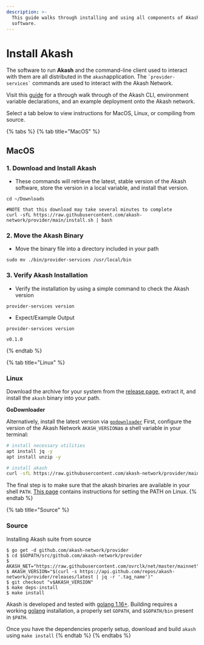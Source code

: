 ```yaml
---
description: >-
  This guide walks through installing and using all components of Akash
  software.
---
```


# Install Akash

The software to run **Akash** and the command-line client used to interact with them are all distributed in the `akash`application. The `` `provider-services` `` commands are used to interact with the Akash Network.

Visit this [guide](detailed-steps/) for a through walk through of the Akash CLI, environment variable declarations, and an example deployment onto the Akash network.

Select a tab below to view instructions for MacOS, Linux, or compiling from source.

{% tabs %}
{% tab title="MacOS" %}
## MacOS

### 1. Download and Install Akash

* These commands will retrieve the latest, stable version of the Akash software, store the version in a local variable, and install that version.

```
cd ~/Downloads

#NOTE that this download may take several minutes to complete
curl -sfL https://raw.githubusercontent.com/akash-network/provider/main/install.sh | bash
```

### 2. Move the Akash Binary

* Move the binary file into a directory included in your path

```
sudo mv ./bin/provider-services /usr/local/bin
```

### 3. Verify Akash Installation

* Verify the installation by using a simple command to check the Akash version

```
provider-services version
```

* Expect/Example Output

```
provider-services version

v0.1.0
```
{% endtab %}

{% tab title="Linux" %}
### Linux

Download the archive for your system from the [release page](https://github.com/ovrclk/akash/releases), extract it, and install the `akash` binary into your path.

**GoDownloader**

Alternatively, install the latest version via [`godownloader`](https://github.com/goreleaser/godownloader) First, configure the version of the Akash Network `AKASH_VERSION`as a shell variable in your terminal:

```bash
# install necessary utilities
apt install jq -y
apt install unzip -y

# install akash 
curl -sfL https://raw.githubusercontent.com/akash-network/provider/main/install.sh | bash
```

The final step is to make sure that the akash binaries are available in your shell `PATH`. [This page](https://stackoverflow.com/questions/14637979/how-to-permanently-set-path-on-linux-unix) contains instructions for setting the PATH on Linux.
{% endtab %}

{% tab title="Source" %}
### Source

Installing Akash suite from source

```
$ go get -d github.com/akash-network/provider
$ cd $GOPATH/src/github.com/akash-network/provider
$ AKASH_NET="https://raw.githubusercontent.com/ovrclk/net/master/mainnet"
$ AKASH_VERSION="$(curl -s https://api.github.com/repos/akash-network/provider/releases/latest | jq -r '.tag_name')"
$ git checkout "v$AKASH_VERSION"
$ make deps-install
$ make install
```

Akash is developed and tested with [golang 1.16+](https://golang.org/). Building requires a working [golang](https://golang.org/) installation, a properly set `GOPATH`, and `$GOPATH/bin` present in `$PATH`.

Once you have the dependencies properly setup, download and build `akash` using `make install`
{% endtab %}
{% endtabs %}
